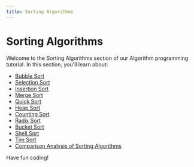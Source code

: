 ```yaml
---
title: Sorting Algorithms
---
```


# Sorting Algorithms

Welcome to the Sorting Algorithms section of our Algorithm programming tutorial. In this section, you'll learn about:

- [Bubble Sort](./0-bubble-sort.mdx)
- [Selection Sort](./1-selection-sort.mdx)
- [Insertion Sort](./2-insertion-sort.mdx)
- [Merge Sort](./3-merge-sort.mdx)
- [Quick Sort](./4-quick-sort.mdx)
- [Heap Sort](./5-heap-sort.mdx)
- [Counting Sort](./6-counting-sort.mdx)
- [Radix Sort](./7-radix-sort.mdx)
- [Bucket Sort](./8-bucket-sort.mdx)
- [Shell Sort](./9-shell-sort.mdx)
- [Tim Sort](./10-tim-sort.mdx)
- [Comparison Analysis of Sorting Algorithms](./11-comparison-analysis.mdx)

Have fun coding!